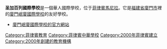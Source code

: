 '''圣加百列國際學校'''是一個華人國際學校，位于[[菲律賓|菲律賓]][[馬尼拉|馬尼拉]]。它是[[福建省|福建省]][[廈門市|廈門市]]裡的[[廈門岷廈國際學校|廈門岷廈國際學校]]的友好學校。

* [https://web.archive.org/web/20070823035019/http://www.mxis-cn.com/ 廈門岷廈國際學校的官方網站]



[[Category:菲律賓教育|Category:菲律賓教育]]
[[Category:菲律賓中華學校|Category:菲律賓中華學校]]
[[Category:2000年菲律賓建立|Category:2000年菲律賓建立]]
[[Category:2000年創建的教育機構|Category:2000年創建的教育機構]]